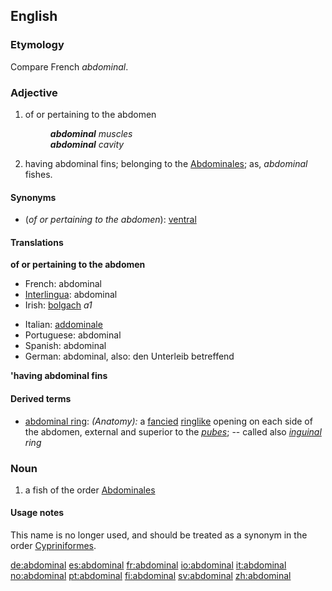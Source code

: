==English==

===Etymology===
Compare French ''abdominal''.

===Adjective===
{{en-adj}}

# of or pertaining to the abdomen
#: '''''abdominal''' muscles''
#: '''''abdominal''' cavity''
# {{cattag|zoology}} having abdominal fins; belonging to the [[Abdominales]]; as, ''abdominal'' fishes.

====Synonyms====
* (''of or pertaining to the abdomen''): [[ventral]]

====Translations====
'''of or pertaining to the abdomen'''
{{top}}
*French: abdominal
*[[Interlingua]]: abdominal
*Irish: [[bolgach]] ''a1''
{{mid}}
*Italian: [[addominale]]
*Portuguese: abdominal
*Spanish: abdominal
*German: abdominal, also: den Unterleib betreffend
{{bottom}}

''''having abdominal fins'''
{{top}}
{{mid}}
{{bottom}}

====Derived terms====
* [[abdominal ring]]: ''(Anatomy):'' a [[fancied]] [[ringlike]] opening on each side of the abdomen, external and superior to the ''[[pubes]]''; -- called also ''[[inguinal]] ring''

===Noun===
{{en-noun}}

# a fish of the order [[Abdominales]]

====Usage notes====
This name is no longer used, and should be treated as a synonym in the order [[Cypriniformes]].

[[de:abdominal]]
[[es:abdominal]]
[[fr:abdominal]]
[[io:abdominal]]
[[it:abdominal]]
[[no:abdominal]]
[[pt:abdominal]]
[[fi:abdominal]]
[[sv:abdominal]]
[[zh:abdominal]]